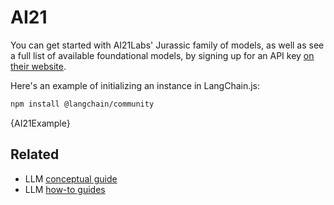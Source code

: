 # AI21

You can get started with AI21Labs' Jurassic family of models, as well as see a full list of available foundational models, by signing up for an API key [on their website](https://www.ai21.com/).

Here's an example of initializing an instance in LangChain.js:


<IntegrationInstallTooltip></IntegrationInstallTooltip>

```bash npm2yarn
npm install @langchain/community
```


<CodeBlock language="typescript">{AI21Example}</CodeBlock>

## Related

- LLM [conceptual guide](/docs/concepts/#llms)
- LLM [how-to guides](/docs/how_to/#llms)
